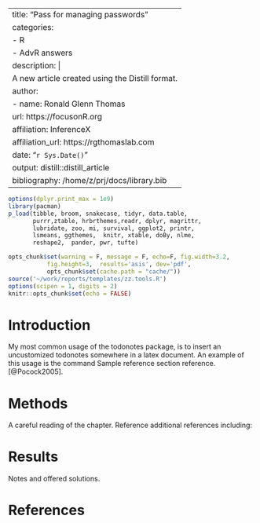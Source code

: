
---
title: "Pass for managing passwords"
categories:
  - R 
  - AdvR answers
description: |
  A new article created using the Distill format.
author:
  - name: Ronald Glenn Thomas
    url: https://focusonR.org
    affiliation: InferenceX
    affiliation_url: https://rgthomaslab.com
date: "`r Sys.Date()`"
output: distill::distill_article
bibliography: /home/z/prj/docs/library.bib
---

```r
options(dplyr.print_max = 1e9)
library(pacman)
p_load(tibble, broom, snakecase, tidyr, data.table,
       purrr,ztable, hrbrthemes,readr, dplyr, magrittr, 
       lubridate, zoo, mi, survival, ggplot2, printr,
       lsmeans, ggthemes,  knitr, xtable, doBy, nlme,
       reshape2,  pander, pwr, tufte)

opts_chunk$set(warning = F, message = F, echo=F, fig.width=3.2,
	       fig.height=3,  results='asis', dev='pdf',
	       opts_chunk$set(cache.path = "cache/"))
source('~/work/reports/templates/zz.tools.R')
options(scipen = 1, digits = 2)
knitr::opts_chunk$set(echo = FALSE)
```



# Introduction

My most common usage of the todonotes package, is to insert an uncustomized
todonotes somewhere in a latex document. An example of this usage is the command
Sample reference section reference. [@Pocock2005].

# Methods
A careful reading of the chapter. Reference additional references
including: 

# Results
Notes and offered solutions. 


# References





